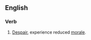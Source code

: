 ==English==

===Verb===
{{en-verb|loses heart|losing heart|lost heart|lost heart}}

#[[despair|Despair]], experience reduced [[morale]].